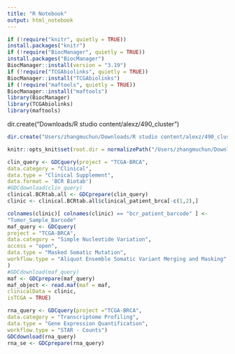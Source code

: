 ```yaml
---
title: "R Notebook"
output: html_notebook
---
```

```r
if (!require("knitr", quietly = TRUE))
install.packages("knitr")
if (!require("BiocManager", quietly = TRUE))
install.packages("BiocManager")
BiocManager::install(version = "3.19")
if (!require("TCGAbiolinks", quietly = TRUE))
BiocManager::install("TCGAbiolinks")
if (!require("maftools", quietly = TRUE))
BiocManager::install("maftools")
library(BiocManager)
library(TCGAbiolinks)
library(maftools)
```
dir.create(“Downloads/R studio content/alexz/490_cluster”)
```r
dir.create("Users/zhangmuchun/Downloads/R studio content/alexz/490_cluster")
```

```r
knitr::opts_knit$set(root.dir = normalizePath("/Users/zhangmuchun/Downloads/R studio content/alexz/490_cluster/analysis_data"))


```

```r
clin_query <- GDCquery(project = "TCGA-BRCA",
data.category = "Clinical",
data.type = "Clinical Supplement",
data.format = 'BCR Biotab')
#GDCdownload(clin_query)
clinical.BCRtab.all <- GDCprepare(clin_query)
clinic <- clinical.BCRtab.all$clinical_patient_brca[-c(1,2),]

```
```r
colnames(clinic)[ colnames(clinic) == "bcr_patient_barcode" ] <-
"Tumor_Sample_Barcode"
maf_query <- GDCquery(
project = "TCGA-BRCA",
data.category = "Simple Nucleotide Variation",
access = "open",
data.type = "Masked Somatic Mutation",
workflow.type = "Aliquot Ensemble Somatic Variant Merging and Masking"
)
#GDCdownload(maf_query)
maf <- GDCprepare(maf_query)
maf_object <- read.maf(maf = maf,
clinicalData = clinic,
isTCGA = TRUE)
```

```r
rna_query <- GDCquery(project ="TCGA-BRCA",
data.category = "Transcriptome Profiling",
data.type = "Gene Expression Quantification",
workflow.type = "STAR - Counts")
GDCdownload(rna_query)
rna_se <- GDCprepare(rna_query)

```

